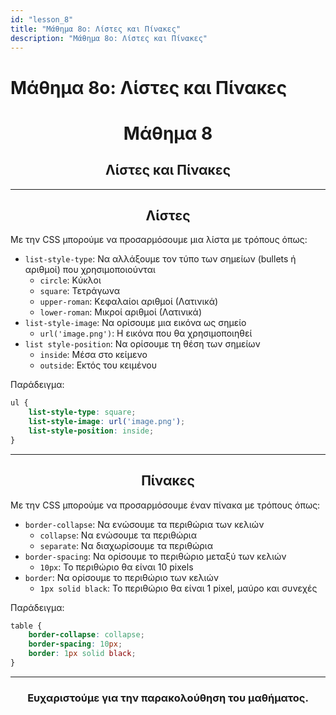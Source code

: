 ```yaml
---
id: "lesson_8"
title: "Μάθημα 8ο: Λίστες και Πίνακες"
description: "Μάθημα 8ο: Λίστες και Πίνακες"
---
```


# Μάθημα 8ο: Λίστες και Πίνακες

<h1 style="text-align: center;"> Μάθημα 8 </h1>

<h2 style="text-align: center;">  Λίστες και Πίνακες </h2>

---

<h2 style="text-align: center;">  Λίστες </h2>

Με την CSS μπορούμε να προσαρμόσουμε μια λίστα με τρόπους όπως:

* ```list-style-type```: Να αλλάξουμε τον τύπο των σημείων (bullets ή αριθμοί) που χρησιμοποιούνται
    - ```circle```: Κύκλοι
    - ```square```: Τετράγωνα
    - ```upper-roman```: Κεφαλαίοι αριθμοί (Λατινικά)
    - ```lower-roman```: Μικροί αριθμοί (Λατινικά)
* ```list-style-image```: Να ορίσουμε μια εικόνα ως σημείο
    - ```url('image.png')```: Η εικόνα που θα χρησιμοποιηθεί
* ```list style-position```: Να ορίσουμε τη θέση των σημείων
    - ```inside```: Μέσα στο κείμενο
    - ```outside```: Εκτός του κειμένου

Παράδειγμα:

```css
ul {
    list-style-type: square;
    list-style-image: url('image.png');
    list-style-position: inside;
}
```

---

<h2 style="text-align: center;">  Πίνακες </h2>

Με την CSS μπορούμε να προσαρμόσουμε έναν πίνακα με τρόπους όπως:

* ```border-collapse```:    Να ενώσουμε τα περιθώρια των κελιών
    - ```collapse```:           Να ενώσουμε τα περιθώρια
    - ```separate```:           Να διαχωρίσουμε τα περιθώρια
* ```border-spacing```:     Να ορίσουμε το περιθώριο μεταξύ των κελιών
    - ```10px```:               Το περιθώριο θα είναι 10 pixels
* ```border```:             Να ορίσουμε το περιθώριο των κελιών
    - ```1px solid black```:    Το περιθώριο θα είναι 1 pixel, μαύρο και συνεχές

Παράδειγμα:

```css
table {
    border-collapse: collapse;
    border-spacing: 10px;
    border: 1px solid black;
}
```

---

<h3 style="text-align: center;"> Ευχαριστούμε για την παρακολούθηση του μαθήματος. </h3>